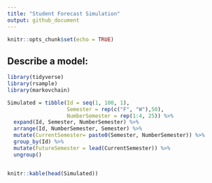 ```yaml
---
title: "Student Forecast Simulation"
output: github_document
---
```


```r
knitr::opts_chunk$set(echo = TRUE)
```

## Describe a model: 

```r

library(tidyverse)
library(rsample)
library(markovchain)

Simulated = tibble(Id = seq(1, 100, 1),
                   Semester = rep(c("F", "W"),50),
                   NumberSemester = rep(1:4, 25)) %>% 
  expand(Id, Semester, NumberSemester) %>% 
  arrange(Id, NumberSemester, Semester) %>% 
  mutate(CurrentSemester= paste0(Semester, NumberSemester)) %>% 
  group_by(Id) %>% 
  mutate(FutureSemester = lead(CurrentSemester)) %>% 
  ungroup() 



```


```r

knitr::kable(head(Simulated))

```

